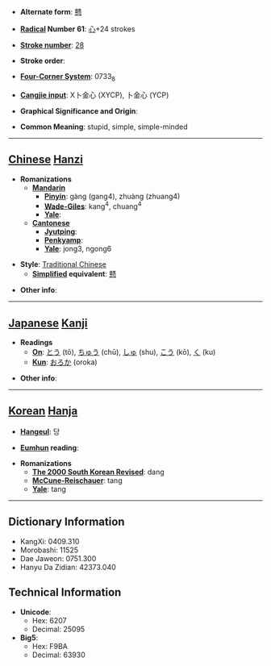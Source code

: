 * '''Alternate form''': [[戆]]

* '''[[Wiktionary:Chinese radical index| Radical]] Number 61''': [[Wiktionary:Chinese radical index 心|心]]+24 strokes

* '''[[Wiktionary:Chinese total strokes index|Stroke number]]''': [[Wiktionary:Chinese total strokes index 28|28]]

* '''Stroke order''': 

* '''[[Wiktionary:Chinese four corner index|Four-Corner System]]''': 0733<sub>8</sub>

* '''[[Wiktionary:Chinese Cangjie index|Cangjie input]]''': X卜金心 (XYCP), 卜金心 (YCP)

* '''Graphical Significance and Origin''': 

* '''Common Meaning''': stupid, simple, simple-minded

----

== [[Chinese]] [[Hanzi]] ==

* '''Romanizations'''
** '''[[Mandarin]]'''
*** '''[[Pinyin]]''': gàng (gang4), zhuàng (zhuang4)
*** '''[[Wade-Giles]]''': kang<sup>4</sup>, chuang<sup>4</sup>
*** '''[[Yale]]''': 
** '''[[Cantonese]]'''
*** '''[[Jyutping]]''':
*** '''[[Penkyamp]]''': 
*** '''[[Yale]]''': jong3, ngong6

* '''Style''': [[Traditional Chinese]] 
** '''[[Simplified Chinese|Simplified]] equivalent''': [[戆]]

* '''Other info''': 

----

== [[Japanese]] [[Kanji]] ==

* '''Readings'''
** '''[[On]]''': [[とう]] (tō), [[ちゅう]] (chū), [[しゅ]] (shu), [[こう]] (kō), [[く]] (ku)
** '''[[Kun]]''': [[おろか]] (oroka)

* '''Other info''':  

----

== [[Korean]] [[Hanja]] ==

* '''[[Hangeul]]''': 당

* '''[[Eumhun]] reading''': 

* '''Romanizations'''
** '''[[The 2000 South Korean Revised Romanization|The 2000 South Korean Revised]]''': dang
** '''[[McCune-Reischauer]]''': tang
** '''[[Yale]]''': tang

----

== Dictionary Information ==

* KangXi: 0409.310
* Morobashi: 11525
* Dae Jaweon: 0751.300
* Hanyu Da Zidian: 42373.040

== Technical Information ==

* '''Unicode''':
** Hex: 6207
** Decimal: 25095
* '''Big5''':
** Hex: F9BA
** Decimal: 63930